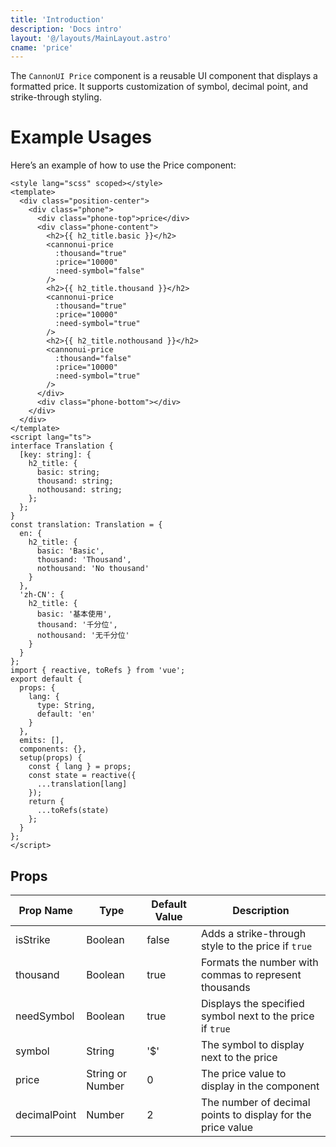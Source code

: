 ```yaml
---
title: 'Introduction'
description: 'Docs intro'
layout: '@/layouts/MainLayout.astro'
cname: 'price'
---
```



The `CannonUI Price` component is a reusable UI component that displays a formatted price. It supports customization of symbol, decimal point, and strike-through styling.

# Example Usages

<PriceVue client:visible />

Here’s an example of how to use the Price component:

```vue
<style lang="scss" scoped></style>
<template>
  <div class="position-center">
    <div class="phone">
      <div class="phone-top">price</div>
      <div class="phone-content">
        <h2>{{ h2_title.basic }}</h2>
        <cannonui-price
          :thousand="true"
          :price="10000"
          :need-symbol="false"
        />
        <h2>{{ h2_title.thousand }}</h2>
        <cannonui-price
          :thousand="true"
          :price="10000"
          :need-symbol="true"
        />
        <h2>{{ h2_title.nothousand }}</h2>
        <cannonui-price
          :thousand="false"
          :price="10000"
          :need-symbol="true"
        />
      </div>
      <div class="phone-bottom"></div>
    </div>
  </div>
</template>
<script lang="ts">
interface Translation {
  [key: string]: {
    h2_title: {
      basic: string;
      thousand: string;
      nothousand: string;
    };
  };
}
const translation: Translation = {
  en: {
    h2_title: {
      basic: 'Basic',
      thousand: 'Thousand',
      nothousand: 'No thousand'
    }
  },
  'zh-CN': {
    h2_title: {
      basic: '基本使用',
      thousand: '千分位',
      nothousand: '无千分位'
    }
  }
};
import { reactive, toRefs } from 'vue';
export default {
  props: {
    lang: {
      type: String,
      default: 'en'
    }
  },
  emits: [],
  components: {},
  setup(props) {
    const { lang } = props;
    const state = reactive({
      ...translation[lang]
    });
    return {
      ...toRefs(state)
    };
  }
};
</script>
```

## Props

| Prop Name    | Type             | Default Value | Description                                                 |
| ------------ | ---------------- | ------------- | ----------------------------------------------------------- |
| isStrike     | Boolean          | false         | Adds a strike-through style to the price if `true`          |
| thousand     | Boolean          | true          | Formats the number with commas to represent thousands       |
| needSymbol   | Boolean          | true          | Displays the specified symbol next to the price if `true`   |
| symbol       | String           | '$'           | The symbol to display next to the price                     |
| price        | String or Number | 0             | The price value to display in the component                 |
| decimalPoint | Number           | 2             | The number of decimal points to display for the price value |
